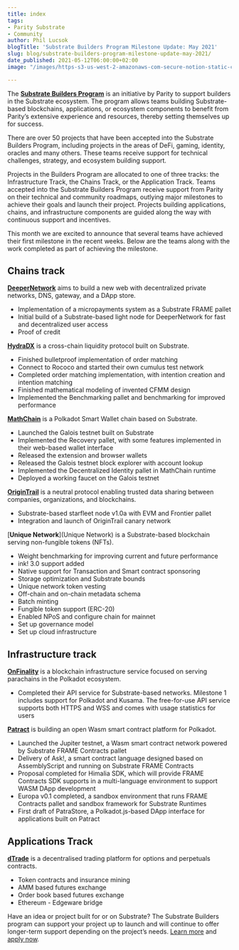 ```yaml
---
title: index
tags:
- Parity Substrate
- Community
author: Phil Lucsok
blogTitle: 'Substrate Builders Program Milestone Update: May 2021'
slug: blog/substrate-builders-program-milestone-update-may-2021/
date_published: 2021-05-12T06:00:00+02:00
image: "/images/https-s3-us-west-2-amazonaws-com-secure-notion-static-com-99f1da09-305b-4be1-8fc3-5d9a48717296-sbp_blog-25.png"

---
```

The [**Substrate Builders Program**](https://www.substrate.io/builders-program/) is an initiative by Parity to support builders in the Substrate ecosystem. The program allows teams building Substrate-based blockchains, applications, or ecosystem components to benefit from Parity’s extensive experience and resources, thereby setting themselves up for success.

There are over 50 projects that have been accepted into the Substrate Builders Program, including projects in the areas of DeFi, gaming, identity, oracles and many others. These teams receive support for technical challenges, strategy, and ecosystem building support.

Projects in the Builders Program are allocated to one of three tracks: the Infrastructure Track, the Chains Track, or the Application Track. Teams accepted into the Substrate Builders Program receive support from Parity on their technical and community roadmaps, outlying major milestones to achieve their goals and launch their project. Projects building applications, chains, and infrastructure components are guided along the way with continuous support and incentives.

This month we are excited to announce that several teams have achieved their first milestone in the recent weeks. Below are the teams along with the work completed as part of achieving the milestone.

## Chains track

[**DeeperNetwork**](https://deeper.network/) aims to build a new web with decentralized private networks, DNS, gateway, and a DApp store.

* Implementation of a micropayments system as a Substrate FRAME pallet
* Initial build of a Substrate-based light node for DeeperNetwork for fast and decentralized user access
* Proof of credit

[**HydraDX**](https://hydradx.io/) is a cross-chain liquidity protocol built on Substrate.

* Finished bulletproof implementation of order matching
* Connect to Rococo and started their own cumulus test network
* Completed order matching implementation, with intention creation and intention matching
* Finished mathematical modeling of invented CFMM design
* Implemented the Benchmarking pallet and benchmarking for improved performance

[**MathChain**](https://mathchain.org/en/) is a Polkadot Smart Wallet chain based on Substrate.

* Launched the Galois testnet built on Substrate
* Implemented the Recovery pallet, with some features implemented in their web-based wallet interface
* Released the extension and browser wallets
* Released the Galois testnet block explorer with account lookup
* Implemented the Decentralized Identity pallet in MathChain runtime
* Deployed a working faucet on the Galois testnet

[**OriginTrail**](https://origintrail.io/) is a neutral protocol enabling trusted data sharing between companies, organizations, and blockchains.

* Substrate-based starfleet node v1.0a with EVM and Frontier pallet
* Integration and launch of OriginTrail canary network

[**Unique Network**](Unique Network) is a Substrate-based blockchain serving non-fungible tokens (NFTs).

* Weight benchmarking for improving current and future performance
* ink! 3.0 support added
* Native support for Transaction and Smart contract sponsoring
* Storage optimization and Substrate bounds
* Unique network token vesting
* Off-chain and on-chain metadata schema
* Batch minting
* Fungible token support (ERC-20)
* Enabled NPoS and configure chain for mainnet
* Set up governance model
* Set up cloud infrastructure

## Infrastructure track

[**OnFinality**](https://www.onfinality.io/) is a blockchain infrastructure service focused on serving parachains in the Polkadot ecosystem.

* Completed their API service for Substrate-based networks. Milestone 1 includes support for Polkadot and Kusama. The free-for-use API service supports both HTTPS and WSS and comes with usage statistics for users

[**Patract**](https://patract.io/) is building an open Wasm smart contract platform for Polkadot.

* Launched the Jupiter testnet, a Wasm smart contract network powered by Substrate FRAME Contracts pallet
* Delivery of Ask!, a smart contract language designed based on AssemblyScript and running on Substrate FRAME Contracts
* Proposal completed for Himalia SDK, which will provide FRAME Contracts SDK supports in a multi-language environment to support WASM DApp development
* Europa v0.1 completed, a sandbox environment that runs FRAME Contracts pallet and sandbox framework for Substrate Runtimes
* First draft of PatraStore, a Polkadot.js-based DApp interface for applications built on Patract

## Applications Track

[**dTrade**](https://dtrade.org/) is a decentralised trading platform for options and perpetuals contracts.

* Token contracts and insurance mining
* AMM based futures exchange
* Order book based futures exchange
* Ethereum - Edgeware bridge

Have an idea or project built for or on Substrate? The Substrate Builders program can support your project up to launch and will continue to offer longer-term support depending on the project’s needs. [Learn more](https://www.substrate.io/builders-program/) and [apply now](https://docs.google.com/forms/d/e/1FAIpQLSfEYJE3X0RQs3Kucqthe4D8zyUcV1yEvyIw98L2X9_78b4BVA/viewform).